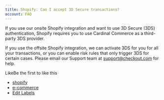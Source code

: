 ```yaml
---
title: Shopify: Can I accept 3D Secure transactions?
account: FAQ 
---
```

If you use our onsite Shopify integration and want to use 3D Secure (3DS) authentication, Shopify requires you to use Cardinal Commerce as a third-party 3DS provider.  
  
If you use the offsite Shopify integration, we can activate 3DS for you for all your transactions, or you can enable risk rules that only trigger 3DS for certain cases. Please email our Support team at [support@checkout.com](mailto:support@checkout.com) for help.

LikeBe the first to like this

*   [shopify](/label/FAQ/shopify)
*   [e-commerce](/label/FAQ/e-commerce)
*   [Edit Labels](# "Edit Labels (Type 'l')")




